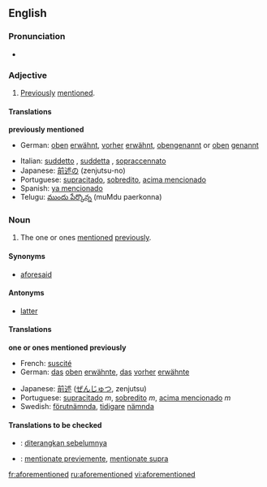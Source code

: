 ==English==

===Pronunciation===
*{{IPA|/'afaumεnʃɒnd/}}

===Adjective===
{{en-adj|-}}

#[[previously|Previously]] [[mention]]ed.

====Translations====
'''previously mentioned'''
{{top}}
*German: [[oben]] [[erwähnt]], [[vorher]] [[erwähnt]], [[obengenannt]] or [[oben]] [[genannt]]
{{mid}}
*Italian: [[suddetto]]  {{m}}, [[suddetta]] {{f}}, [[sopraccennato]] 
*Japanese: [[前述の]] (zenjutsu-no)
*Portuguese: [[supracitado]], [[sobredito]], [[acima mencionado]]
*Spanish: [[ya mencionado]]
*Telugu: [[ముందు పేర్కొన్న]] (muMdu paerkonna)
{{bottom}}

===Noun===
{{en-noun|-}}

#{{uncountable}} The one or ones [[mention]]ed [[previously]].

====Synonyms====
*[[aforesaid]]

====Antonyms====
*[[latter]]

====Translations====
'''one or ones mentioned previously'''
{{top}}
*French: [[suscité]]
*German: [[das]] [[oben]] [[erwähnte]], [[das]] [[vorher]] [[erwähnte]]
{{mid}}
*Japanese: [[前述]] ([[ぜんじゅつ]], zenjutsu) 
*Portuguese: [[supracitado]] ''m'', [[sobredito]] ''m'', [[acima mencionado]] ''m''
*Swedish: [[förutnämnda]], [[tidigare]] [[nämnda]]
{{bottom}}

====Translations to be checked====
<!--Remove this section once all of the translations below have been moved into the tables above.--> 
{{checktrans}}
*{{ttbc|Indonesian}}: [[diterangkan sebelumnya]] 
*{{ttbc|Interlingua}}: [[mentionate previemente]], [[mentionate supra]]

[[fr:aforementioned]]
[[ru:aforementioned]]
[[vi:aforementioned]]